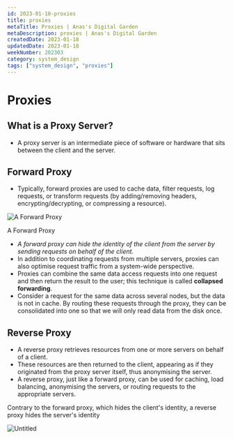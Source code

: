 ```yaml
---
id: 2023-01-18-proxies
title: proxies
metaTitle: Proxies | Anas's Digital Garden
metaDescription: proxies | Anas's Digital Garden
createdDate: 2023-01-18
updatedDate: 2023-01-18
weekNumber: 202303
category: system_design
tags: ["system_design", "proxies"]
---
```


# Proxies

## What is a Proxy Server?

- A proxy server is an intermediate piece of software or hardware that sits between the client and the server.

## Forward Proxy

- Typically, forward proxies are used to cache data, filter requests, log requests, or transform requests (by adding/removing headers, encrypting/decrypting, or compressing a resource).

![A Forward Proxy](attachements/proxies/untitled.png)

A Forward Proxy

- *A forward proxy can hide the identity of the client from the server by sending requests on behalf of the client.*
- In addition to coordinating requests from multiple servers, proxies can also optimise request traffic from a system-wide perspective.
- Proxies can combine the same data access requests into one request and then return the result to the user; this technique is called **collapsed forwarding**.
- Consider a request for the same data across several nodes, but the data is not in cache. By routing these requests through the proxy, they can be consolidated into one so that we will only read data from the disk once.

## Reverse Proxy

- A reverse proxy retrieves resources from one or more servers on behalf of a client.
- These resources are then returned to the client, appearing as if they originated from the proxy server itself, thus anonymising the server.
- A reverse proxy, just like a forward proxy, can be used for caching, load balancing, anonymising the servers, or routing requests to the appropriate servers.

Contrary to the forward proxy, which hides the client's identity, a reverse proxy hides the server's identity

![Untitled](proxies/untitled%201.png)

